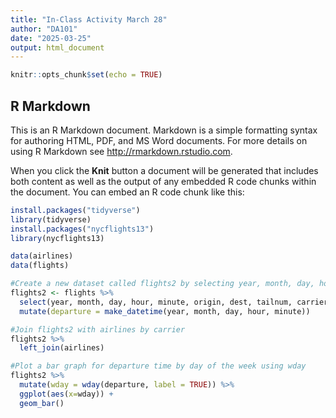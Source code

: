 ---
title: "In-Class Activity March 28"
author: "DA101"
date: "2025-03-25"
output: html_document
---

```{r setup, include=FALSE}
knitr::opts_chunk$set(echo = TRUE)
```

## R Markdown

This is an R Markdown document. Markdown is a simple formatting syntax for authoring HTML, PDF, and MS Word documents. For more details on using R Markdown see <http://rmarkdown.rstudio.com>.

When you click the **Knit** button a document will be generated that includes both content as well as the output of any embedded R code chunks within the document. You can embed an R code chunk like this:

```{r}
install.packages("tidyverse")
library(tidyverse)
install.packages("nycflights13")
library(nycflights13)
```


```{r}
data(airlines)
data(flights)

```


```{r}
#Create a new dataset called flights2 by selecting year, month, day, hour, minute, origin, dest, tailnum, carrier from flights. Also use make_datetime() to make a new variable called departure
flights2 <- flights %>%
  select(year, month, day, hour, minute, origin, dest, tailnum, carrier) %>%
  mutate(departure = make_datetime(year, month, day, hour, minute))
``` 


```{r}
#Join flights2 with airlines by carrier
flights2 %>% 
  left_join(airlines)
```


```{r}
#Plot a bar graph for departure time by day of the week using wday
flights2 %>%
  mutate(wday = wday(departure, label = TRUE)) %>%
  ggplot(aes(x=wday)) + 
  geom_bar()
```

